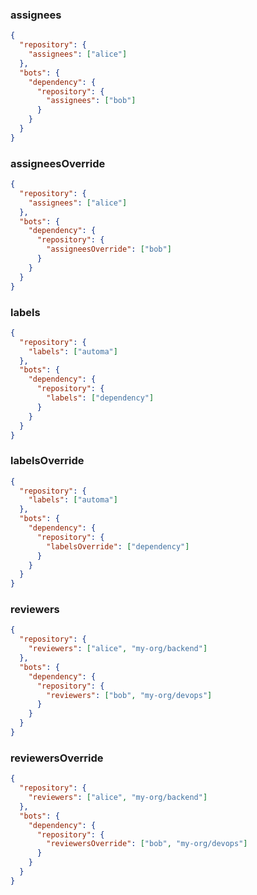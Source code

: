 ### assignees

```json filename="automa.json"
{
  "repository": {
    "assignees": ["alice"]
  },
  "bots": {
    "dependency": {
      "repository": {
        "assignees": ["bob"]
      }
    }
  }
}
```

### assigneesOverride

```json filename="automa.json"
{
  "repository": {
    "assignees": ["alice"]
  },
  "bots": {
    "dependency": {
      "repository": {
        "assigneesOverride": ["bob"]
      }
    }
  }
}
```

### labels

```json filename="automa.json"
{
  "repository": {
    "labels": ["automa"]
  },
  "bots": {
    "dependency": {
      "repository": {
        "labels": ["dependency"]
      }
    }
  }
}
```

### labelsOverride

```json filename="automa.json"
{
  "repository": {
    "labels": ["automa"]
  },
  "bots": {
    "dependency": {
      "repository": {
        "labelsOverride": ["dependency"]
      }
    }
  }
}
```

### reviewers

```json filename="automa.json"
{
  "repository": {
    "reviewers": ["alice", "my-org/backend"]
  },
  "bots": {
    "dependency": {
      "repository": {
        "reviewers": ["bob", "my-org/devops"]
      }
    }
  }
}
```

### reviewersOverride

```json filename="automa.json"
{
  "repository": {
    "reviewers": ["alice", "my-org/backend"]
  },
  "bots": {
    "dependency": {
      "repository": {
        "reviewersOverride": ["bob", "my-org/devops"]
      }
    }
  }
}
```
